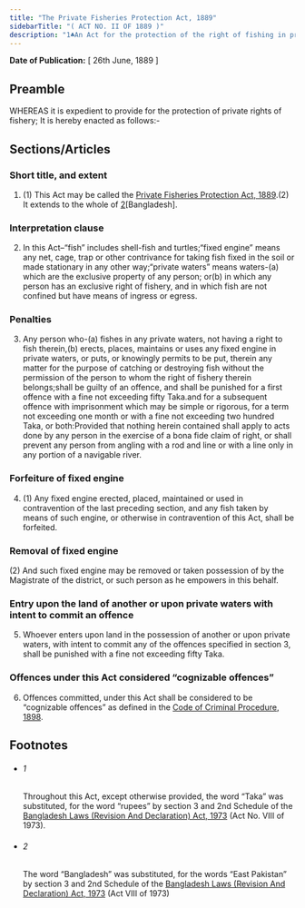 ```yaml
---
title: "The Private Fisheries Protection Act, 1889"
sidebarTitle: "( ACT NO. II OF 1889 )"
description: "1♣An Act for the protection of the right of fishing in private waters."
---
```


**Date of Publication:** [ 26th June, 1889 ]

## Preamble

WHEREAS it is expedient to provide for the protection of private rights of fishery; It is hereby enacted as follows:-

## Sections/Articles

### Short title, and extent

1. (1) This Act may be called the [Private Fisheries Protection Act, 1889](/act-61.html "Private Fisheries Protection Act, 1889").(2) It extends to the whole of [2](1)[Bangladesh].

### Interpretation clause

2. In this Act–“fish” includes shell-fish and turtles;“fixed engine” means any net, cage, trap or other contrivance for taking fish fixed in the soil or made stationary in any other way;“private waters” means waters-(a) which are the exclusive property of any person; or(b) in which any person has an exclusive right of fishery, and in which fish are not confined but have means of ingress or egress.

### Penalties

3. Any person who-(a) fishes in any private waters, not having a right to fish therein,(b) erects, places, maintains or uses any fixed engine in private waters, or puts, or knowingly permits to be put, therein any matter for the purpose of catching or destroying fish without the permission of the person to whom the right of fishery therein belongs;shall be guilty of an offence, and shall be punished for a first offence with a fine not exceeding fifty Taka.and for a subsequent offence with imprisonment which may be simple or rigorous, for a term not exceeding one month or with a fine not exceeding two hundred Taka, or both:Provided that nothing herein contained shall apply to acts done by any person in the exercise of a bona fide claim of right, or shall prevent any person from angling with a rod and line or with a line only in any portion of a navigable river.

### Forfeiture of fixed engine

4. (1) Any fixed engine erected, placed, maintained or used in contravention of the last preceding section, and any fish taken by means of such engine, or otherwise in contravention of this Act, shall be forfeited.

### Removal of fixed engine

(2) And such fixed engine may be removed or taken possession of by the Magistrate of the district, or such person as he empowers in this behalf.

### Entry upon the land of another or upon private waters with intent to commit an offence

5. Whoever enters upon land in the possession of another or upon private waters, with intent to commit any of the offences specified in section 3, shall be punished with a fine not exceeding fifty Taka.

### Offences under this Act considered “cognizable offences”

6. Offences committed, under this Act shall be considered to be “cognizable offences” as defined in the [Code of Criminal Procedure, 1898](/act-75.html "Code of Criminal Procedure, 1898").

## Footnotes

- ###### 1

  Throughout this Act, except otherwise provided, the word “Taka” was substituted, for the word “rupees” by section 3 and 2nd Schedule of the [Bangladesh Laws (Revision And Declaration) Act, 1973](/act-430.html "Bangladesh Laws (Revision And Declaration) Act, 1973") (Act No. VIII of 1973).

- ###### 2

  The word “Bangladesh” was substituted, for the words “East Pakistan” by section 3 and 2nd Schedule of the [Bangladesh Laws (Revision And Declaration) Act, 1973](/act-430.html "Bangladesh Laws (Revision And Declaration) Act, 1973") (Act VIII of 1973)
